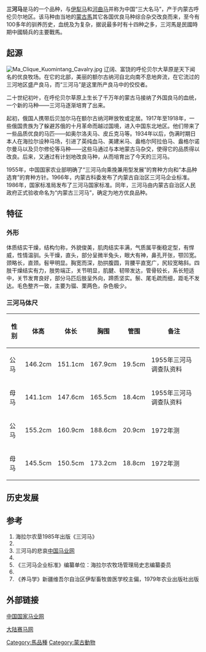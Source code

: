 {{unreferenced|time=2014-05-23T15:03:57+00:00}}
{{Infobox Horse
|name= 内蒙古三河马
|status = DOM
|image= NRA cavalry.jpg
|image_caption= 抗日戰爭時期騎著三河馬的中國國民革命軍騎兵
|altname= 三河马
|country= [[中国|中国]][[内蒙古呼伦贝尔|内蒙古呼伦贝尔]]
|features = 耆甲明显，胸廓深广，背腰平直，关节明显
|}}

'''三河马'''是马的一个品种，与[[伊犁马|伊犁马]]和[[河曲马|河曲马]]并称为中国“三大名马”，产于内蒙古呼伦贝尔地区。该马种由当地的[[蒙古馬|蒙古馬]]其它各国优良马种综合杂交改良而来，至今有100多年的驯养历史，血统及为复杂，据说最多时有十四种之多，三河馬是民國時期中國騎兵的主要戰馬。

== 起源 ==
[[File:Ma_Clique_Kuomintang_Cavalry.jpg|thumb]]
辽阔、富饶的呼伦贝尔大草原是天下闻名的优良牧场。在它的北部，美丽的额尔古纳河自北向南不息地奔流，在它流过的三河地区盛产良马，而“三河马”是这里所产良马中的佼佼者。

二十世纪初叶，在呼伦贝尔草原上生长了千万年的蒙古马接纳了外国良马的血统，一个新的马种——三河马逐渐培育了出来。      

起初，俄国人携带后贝加尔马在额尔古纳河畔放牧或定居。1917年至1918年，一些俄国贵族为了躲避苏俄的十月革命而越过国境，进入中国东北地区。他们带来了一些品质优良的马匹——如奥尔洛夫马、皮丘克马等。1934年以后，伪满时期日本人在海拉尔设种马场，引进了英纯血马、美建米马、盎格尔阿拉伯马、盎格尔诺尔曼马以及贝尔修伦等马种——这些马通过与本地蒙古马杂交，使得它的品质得以改良。后来，又通过有计划地改良马种，从而培育出了今天的三河马。

1955年，中国国家农业部明确了“三河马向乘挽兼用型发展”的育种方向和“本品种选育”的育种方针。1966年，内蒙古科委发布了内蒙古自治区三河马企业标准。1986年，国家标准局发布了三河马国家标准。同年，三河马由内蒙古自治区人民政府正式验收命名为“内蒙古三河马”，确定为地方优良品种。

== 特征 ==

=== 外形 ===
体质结实干燥，结构匀称，外貌俊美，肌肉结实丰满，气质属平衡稳定型，有悍威，性情温驯。头干燥，直头，部分呈微半兔头，眼大有神，鼻孔开张，颚凹宽。颈略长，直颈。髫甲明显。胸宽而深，肋拱腹圆，背腰平直宽广，尻较宽略斜。四肢干燥结实有力，肢势端正，关节明显，肌腱、韧带发达，管骨较长，系长短适中，关节发育良好，部分马匹后肢呈外向，蹄质坚实。鬃、尾毛疏而细，距毛不发达。毛色整齐一致，主要为骝、栗两色，杂色极少。
=== 三河马体尺 ===
{| class="wikitable"
|-
! 性别 !! 体高 !! 体长 !! 胸围 !! 管围 !! 备注
|-
|  公马  ||146.2cm || 151.1cm || 167.9cm || 19.5cm || 1955年三河马调查队资料
|-
|  母马 || 141.1cm || 147.6cm || 165.5cm || 18.4cm || 1955年三河马调查队资料
|-
|  公马  || 155.2cm || 160.9cm || 188.6cm || 20.9cm || 1972年测
|-
|  母马 || 145.5cm || 150.5cm || 173.2cm || 18.8cm || 1972年测
|}

== 历史发展 ==
== 参考==
# 海拉尔农垦1985年出版《三河马》
# 
# 三河马的悲哀[https://archive.is/20140523153142/http://old.chinahorse.org/html/823.html 中国马业网]
#  
# 《三河马企业标准》编纂单位：海拉尔农牧场管理局史志编纂委员
#
#《养马学》新疆维吾尔自治区伊犁畜牧兽医学校主偏，1979年农业出版社出版

== 外部链接 ==
[http://www.chinahorse.org 中国国家马业网]{{Wayback|url=http://www.chinahorse.org/ |date=20200223001020 }}

[http://www.daluma.com/ 大陆赛马网]{{Wayback|url=http://www.daluma.com/ |date=20140524003741 }}

{{内蒙古自治区家畜家禽品种}}
[[Category:馬品種|Category:馬品種]]
[[Category:蒙古動物|Category:蒙古動物]]